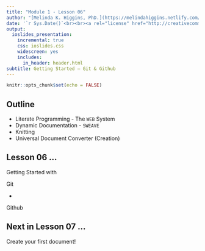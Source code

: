 ```yaml
---
title: "Module 1 - Lesson 06"
author: "[Melinda K. Higgins, PhD.](https://melindahiggins.netlify.com/)"
date: '`r Sys.Date()`<br><br><a rel="license" href="http://creativecommons.org/licenses/by-nc-sa/4.0/"><img alt="by-nc-sa-4.0-88x31.png" style="border-width:0" src="images/by-nc-sa-4.0-88x31.png" /></a>'
output: 
  ioslides_presentation:
    incremental: true
    css: ioslides.css
    widescreen: yes
    includes:
      in_header: header.html
subtitle: Getting Started – Git & Github
---
```


```r
knitr::opts_chunk$set(echo = FALSE)
```

## Outline

* Literate Programming - The `WEB` System
* Dynamic Documentation - `SWEAVE`
* Knitting 
* Universal Document Converter (Creation) 



## Lesson 06 ... {.flexbox .vcenter}

Getting Started with

Git

+

Github

## Next in Lesson 07 ... {.flexbox .vcenter}

Create your first document!





